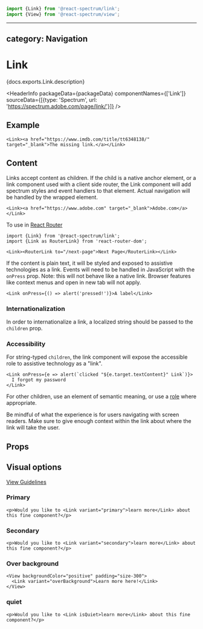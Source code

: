 <!-- Copyright 2020 Adobe. All rights reserved.
This file is licensed to you under the Apache License, Version 2.0 (the "License");
you may not use this file except in compliance with the License. You may obtain a copy
of the License at http://www.apache.org/licenses/LICENSE-2.0
Unless required by applicable law or agreed to in writing, software distributed under
the License is distributed on an "AS IS" BASIS, WITHOUT WARRANTIES OR REPRESENTATIONS
OF ANY KIND, either express or implied. See the License for the specific language
governing permissions and limitations under the License. -->



```jsx import
import {Link} from '@react-spectrum/link';
import {View} from '@react-spectrum/view';
```

---
category: Navigation
---

# Link

<p>{docs.exports.Link.description}</p>

<HeaderInfo
  packageData={packageData}
  componentNames={['Link']}
  sourceData={[{type: 'Spectrum', url: 'https://spectrum.adobe.com/page/link/'}]} />

## Example

```tsx example
<Link><a href="https://www.imdb.com/title/tt6348138/" target="_blank">The missing link.</a></Link>
```

## Content

Links accept content as children.
If the child is a native anchor element, or a link component used with a client side router, the Link component will add spectrum styles and event handlers to that element.
Actual navigation will be handled by the wrapped element.

```tsx example
<Link><a href="https://www.adobe.com" target="_blank">Adobe.com</a></Link>
```

To use in [React Router](https://reacttraining.com/react-router/)

```tsx
import {Link} from '@react-spectrum/link';
import {Link as RouterLink} from 'react-router-dom';

<Link><RouterLink to="/next-page">Next Page</RouterLink></Link>
```

If the content is plain text, it will be styled and exposed to assistive technologies as a link.
Events will need to be handled in JavaScript with the `onPress` prop.
Note: this will not behave like a native link. Browser features like context menus and open in new tab will not apply.

```tsx example
<Link onPress={() => alert('pressed!')}>A label</Link>
```


### Internationalization

In order to internationalize a link, a localized string should be passed to the `children` prop.

### Accessibility

For string-typed `children`, the link component will expose the accessible role to assistive technology as a "link".

```tsx example
<Link onPress={e => alert(`clicked "${e.target.textContent}" Link`)}>
  I forgot my password
</Link>
```

For other children, use an element of semantic meaning, or use a [role](https://developer.mozilla.org/en-US/docs/Web/Accessibility/ARIA/Roles) where appropriate.

Be mindful of what the experience is for users navigating with screen readers. Make sure to give enough context within the link about where the link will take the user.

## Props

<PropTable component={docs.exports.Link} links={docs.links} />

## Visual options
[View Guidelines](https://spectrum.adobe.com/page/link/#Options)

### Primary
```tsx example
<p>Would you like to <Link variant="primary">learn more</Link> about this fine component?</p>
```

### Secondary
```tsx example
<p>Would you like to <Link variant="secondary">learn more</Link> about this fine component?</p>
```

### Over background
```tsx example
<View backgroundColor="positive" padding="size-300">
  <Link variant="overBackground">Learn more here!</Link>
</View>
```

### quiet
```tsx example
<p>Would you like to <Link isQuiet>learn more</Link> about this fine component?</p>
```

